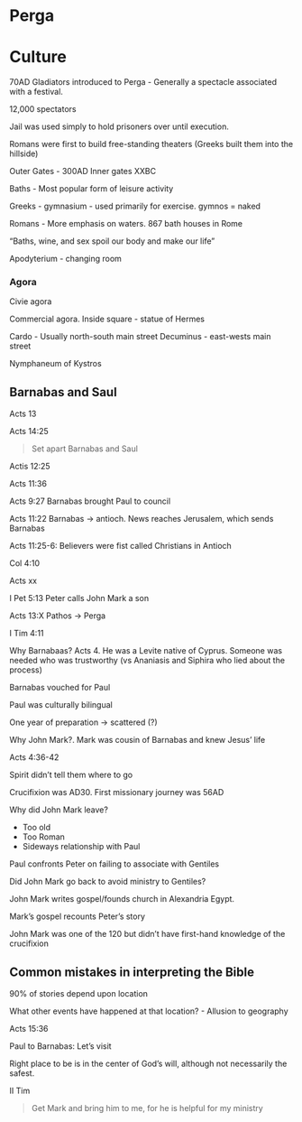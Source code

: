 # Perga

# Culture

70AD Gladiators introduced to Perga - Generally a spectacle associated with a festival.

12,000 spectators

Jail was used simply to hold prisoners over until execution.

Romans were first to build free-standing theaters (Greeks built them into the hillside)

Outer Gates - 300AD  Inner gates XXBC

Baths - Most popular form of leisure activity

Greeks - gymnasium - used primarily for exercise. gymnos = naked

Romans - More emphasis on waters.  867 bath houses in Rome

"Baths, wine, and sex spoil our body and make our life"

Apodyterium - changing room

### Agora

Civie agora

Commercial agora.  Inside square - statue of Hermes

Cardo - Usually north-south main street
Decuminus - east-wests main street

Nymphaneum of Kystros

## Barnabas and Saul

Acts 13

Acts 14:25

>Set apart Barnabas and Saul

Actis 12:25

Acts 11:36

Acts 9:27 Barnabas brought Paul to council

Acts 11:22 Barnabas -> antioch. News reaches Jerusalem, which sends Barnabas

Acts 11:25-6: Believers were fist called Christians  in Antioch

Col 4:10

Acts xx

I Pet 5:13  Peter calls John Mark a son

Acts 13:X Pathos -> Perga

I Tim 4:11

Why Barnabaas? Acts 4.  He was a Levite native of Cyprus.  Someone was needed who was trustworthy (vs Ananiasis and Siphira who lied about the process)

Barnabas vouched for Paul

Paul was culturally bilingual

One year of preparation -> scattered (?)

Why John Mark?.  Mark was cousin of Barnabas and knew Jesus' life

Acts 4:36-42

Spirit didn't tell them where to go

Crucifixion was AD30. First missionary journey was 56AD

Why did John Mark leave?

- Too old
- Too Roman 
- Sideways relationship with Paul

Paul confronts Peter on failing to associate with Gentiles

Did John Mark go back to avoid ministry to Gentiles?

John Mark writes gospel/founds church in Alexandria Egypt.

Mark's gospel recounts Peter's story

John Mark was one of the 120 but didn't have first-hand knowledge of the crucifixion

## Common mistakes in interpreting the Bible

90% of stories depend upon location

What other events have happened at that location? - Allusion to geography

Acts 15:36

Paul to Barnabas: Let's visit 


Right place to be is in the center of God's will, although not necessarily the safest.

II Tim  

> Get Mark and bring him to me, for he is helpful for my ministry
